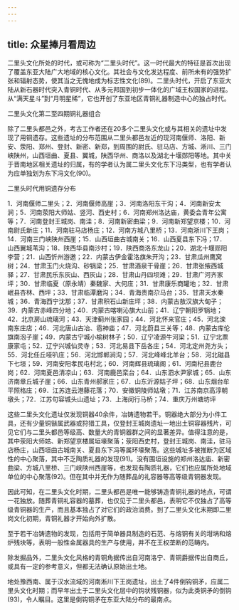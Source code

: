 ```yaml
---
---
---
```

title: 众星捧月看周边
---




二里头文化所处的时代，或可称为“二里头时代”。这一时代最大的特征是首次出现了覆盖东亚大陆广大地域的核心文化。其社会与文化发达程度、前所未有的强势扩张和辐射态势，使其当之无愧地成为标志性文化(89)。二里头时代，开启了东亚大陆从新石器时代突入青铜时代、从多元邦国到初步一体化的广域王权国家的进程。从“满天星斗”到“月明星稀”，它也开创了东亚地区青铜礼器制造中心的独占时代。

二里头文化第二至四期铜礼器组合



除了二里头都邑之外，考古工作者还在20多个二里头文化或与其相关的遗址中发现了用铜遗存。这些遗址的分布范围从二里头都邑左近的现河南偃师、洛阳、新安、荥阳、郑州、登封、新密、新郑，到周围的尉氏、驻马店、方城、淅川、三门峡陕州，山西垣曲、夏县、翼城，陕西华州、商洛以及湖北十堰郧阳等地。其中关于晋南地区相关遗址的归属，有的学者认为属二里头文化东下冯类型，也有学者认为应单独划为东下冯文化(90)。

二里头时代用铜遗存分布

1．河南偃师二里头；2．河南偃师高崖；3．河南洛阳东干沟；4．河南新安太涧；5．河南荥阳大师姑、竖河、西史村；6．河南郑州洛达庙，黄委会青年公寓等；7．河南登封王城岗、南洼；8．河南新密曲梁；9．河南新郑望京楼；10．河南尉氏新庄；11．河南驻马店杨庄；12．河南方城八里桥；13．河南淅川下王岗；14．河南三门峡陕州西崖；15．山西垣曲古城南关；16．山西夏县东下冯；17．山西翼城苇沟；18．陕西华县南沙村；19．陕西商洛东龙山；20．湖北十堰郧阳李营；21．山西忻州游邀；22．内蒙古伊金霍洛旗朱开沟；23．甘肃瓜州鹰窝树；24．甘肃玉门火烧沟、砂锅梁；25．甘肃酒泉干骨崖；26．甘肃张掖西城驿；27．甘肃民乐东灰山、西灰山；28．甘肃山丹四坝滩；29．甘肃广河齐家坪；30．甘肃临夏（原永靖）秦魏家、大何庄；31．甘肃康乐商罐地；32．甘肃岷县杏林、西坪；33．甘肃临潭磨沟；34．青海贵南尕马台；35．甘肃天水秦城；36．青海西宁沈那；37．甘肃积石山新庄坪；38．内蒙古敖汉旗大甸子；39．内蒙古赤峰四分地；40．内蒙古喀喇沁旗大山前；41．辽宁朝阳罗锅地；42．北京房山琉璃河；43．天津蓟州张家园；44．河北怀来官庄；45．河北滦南东庄店；46．河北唐山古冶、雹神庙；47．河北蔚县三关等；48．内蒙古库伦旗南泡子崖；49．内蒙古宁城小榆树林子；50．辽宁凌源牛河梁；51．辽宁北票康家屯；52．辽宁兴城仙灵寺；53．河北易县下岳各庄；54．河北定州尧方头；55．河北任丘哑叭庄；56．河北邯郸涧沟；57．河北峰峰北羊台；58．河北磁县下七垣；59．河南安阳孝民屯村北；60．河南辉县琉璃阁；61．河南杞县鹿台岗；62．河南夏邑清凉山；63．河南鹿邑栾台；64．山东泗水尹家城；65．山东济南章丘城子崖；66．山东青州郝家庄；67．山东沂源姑子坪；68．山东烟台牟平照格庄；69．江苏连云港藤花落；70．安徽铜陵师姑墩；71．江苏南京高淳朝墩头；72．江苏句容城头山遗址；73．上海闵行马桥；74．重庆万州塘坊坪



这些二里头文化遗址仅发现铜器40余件，冶铸遗物若干。铜器绝大部分为小件工具，还有少量铜镞属武器或狩猎工具，仅登封王城岗遗址一地出土铜容器残片，可见它们与二里头都邑等级高、数量大的青铜器群之间的显著差异。值得注意的是，其中荥阳大师姑、新郑望京楼属垣壕聚落；荥阳西史村，登封王城岗、南洼，驻马店杨庄，山西垣曲古城南关、夏县东下冯等属环壕聚落。这些城址多被推断为区域性的中心聚落，其中不乏陶质礼器的发现(91)。没有围垣设施的郑州洛达庙、新密曲梁、方城八里桥、三门峡陕州西崖等，也发现有陶质礼器，它们也应属所处地域单位的中心聚落(92)。但在其中并无作为随葬品的礼容器等高等级青铜器发现。

因此可知，在二里头文化时期，二里头都邑是唯一能够铸造青铜礼器的地点，可谓一花独放。随葬青铜礼容器的墓葬，也仅见于二里头都邑，表明它不仅独占了高等级青铜器的生产，而且基本独占了对它们的政治消费。到了二里头文化末期即二里岗文化初期，青铜礼器才开始向外扩散。

至于若干冶铸遗物的发现，包括用于简单器具制造的石范、与熔铜有关的坩埚和熔炉残块等，表明一般性金属器具的生产与使用，并不在王权垄断的范畴内。

除发掘品外，二里头文化风格的青铜角据传出自河南洛宁、青铜爵据传出自商丘，或具有一定的参考意义，但都无法确认原始出土地。

地处豫西南、属于汉水流域的河南淅川下王岗遗址，出土了4件倒钩铜矛，应属二里头文化时期；而早年出土于二里头文化层中的钩状残铜器，似为此类铜矛的倒钩(93)，令人瞩目。这里是倒钩铜矛在东亚大陆分布的最南点。